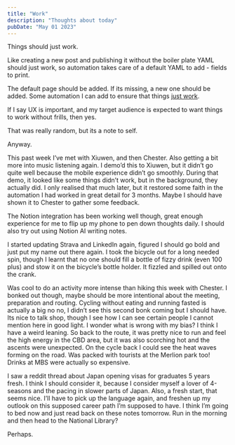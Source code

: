 ```yaml
---
title: "Work"
description: "Thoughts about today"
pubDate: "May 01 2023"
---
```



Things should just work.


Like creating a new post and publishing it without the boiler plate YAML should just work, so automation takes care of a default YAML to add - fields to print.


The default page should be added. If its missing, a new one should be added. Some automation I can add to ensure that things <u>just work</u>.


If I say UX is important, and my target audience is expected to want things to work without frills, then yes.


That was really random, but its a note to self.


Anyway.


This past week I’ve met with Xiuwen, and then Chester. Also getting a bit more into music listening again. I demo’d this to Xiuwen, but it didn’t go quite well because the mobile experience didn’t go smoothly. During that demo, it looked like some things didn’t work, but in the background, they actually did. I only realised that much later, but it restored some faith in the automation I had worked in great detail for 3 months. Maybe I should have shown it to Chester to gather some feedback.


The Notion integration has been working well though, great enough experience for me to flip up my phone to pen down thoughts daily. I should also try out using Notion AI writing notes.


I started updating Strava and LinkedIn again, figured I should go bold and just put my name out there again. I took the bicycle out for a long needed spin, though I learnt that no one should fill a bottle of fizzy drink (even 100 plus) and stow it on the bicycle’s bottle holder. It fizzled and spilled out onto the crank.


Was cool to do an activity more intense than hiking this week with Chester. I bonked out though, maybe should be more intentional about the meeting, preparation and routing. Cycling without eating and running fasted is actually a big no no, I didn’t see this second bonk coming but I should have. Its nice to talk shop, though I see how I can see certain people I cannot mention here in good light. I wonder what is wrong with my bias? I think I have a weird leaning. So back to the route, it was pretty nice to run and feel the high energy in the CBD area, but it was also scorching hot and the ascents were unexpected. On the cycle back I could see the heat waves forming on the road. Was packed with tourists at the Merlion park too! Drinks at MBS were actually so expensive.


I saw a reddit thread about Japan opening visas for graduates 5 years fresh. I think I should consider it, because I consider myself a lover of 4-seasons and the pacing in slower parts of Japan. Also, a fresh start, that seems nice. I’ll have to pick up the language again, and freshen up my outlook on this supposed career path I’m supposed to have. I think I’m going to bed now and just read back on these notes tomorrow. Run in the morning and then head to the National Library? 


Perhaps.

